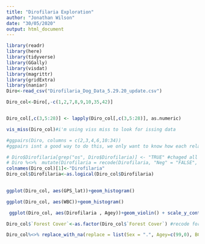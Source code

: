 ---
title: "Dirofilaria Exploration"
author: "Jonathan Wilson"
date: "30/05/2020"
output: html_document
---

```{r}
library(readr)
library(here)
library(tidyverse)
library(GGally)
library(visdat)
library(magrittr)
library(gridExtra)
library(naniar)
Diro<-read_csv("Dirofilaria_Dog_Data_5.29.20_update.csv")

Diro_col<-Diro[,-c(1,2,7,8,9,10,35,42)]


Diro_col[,c(3,5:28)] <- lapply(Diro_col[,c(3,5:28)], as.numeric)
```
```{r}
vis_miss(Diro_col)#i'm using viss miss to look for issing data

#ggpairs(Diro, columns = c(2,3,4,6,10:34))
#ggpairs isnt a good way to do this, we only want to know how each relates to DI status

# Diro$Dirofilaria[grep("os", Diro$Dirofilaria)] <- "TRUE" #chaged all positives to true
# Diro %<>%  mutate(Dirofilaria = recode(Dirofilaria, "Neg" = "FALSE", "0" = "FALSE"))
colnames(Diro_col)[1]<-"Dirofilaria"
Diro_col$Dirofilaria<-as.logical(Diro_col$Dirofilaria)
  

ggplot(Diro_col, aes(GPS_lat))+geom_histogram()

ggplot(Diro_col, aes(WBC))+geom_histogram()

 ggplot(Diro_col, aes(Dirofilaria , Agey))+geom_violin() + scale_y_continuous(limits = c(0, 20))

Diro_col$`Forest Cover`<-as.factor(Diro_col$`Forest Cover`) #recode forest cover as a facrotr 

Diro_col%<>% replace_with_na(replace = list(Sex = ".", Agey=c(99,0), BCS=c(0, 0.5),))  


```


